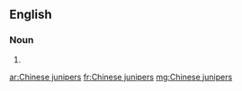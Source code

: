 ==English==

===Noun===
{{head|en|noun plural form}}

# {{plural of|Chinese juniper|lang=en}}

[[ar:Chinese junipers]]
[[fr:Chinese junipers]]
[[mg:Chinese junipers]]